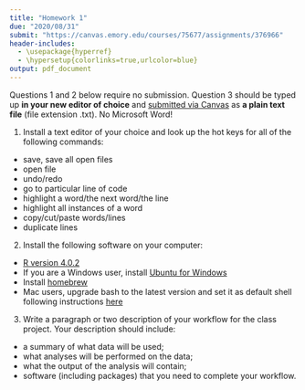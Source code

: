 ```yaml
---
title: "Homework 1"
due: "2020/08/31"
submit: "https://canvas.emory.edu/courses/75677/assignments/376966"
header-includes:
  - \usepackage{hyperref}
  - \hypersetup{colorlinks=true,urlcolor=blue}
output: pdf_document
---
```


Questions 1 and 2 below require no submission. Question 3 should be typed up __in your new editor of choice__ and [submitted via Canvas](https://canvas.emory.edu/courses/75677/assignments/376966) as __a plain text file__ (file extension .txt). No Microsoft Word!

1. Install a text editor of your choice and look up the hot keys for all of the following commands:

* save, save all open files
* open file
* undo/redo
* go to particular line of code
* highlight a word/the next word/the line
* highlight all instances of a word
* copy/cut/paste words/lines
* duplicate lines

2. Install the following software on your computer:

* [R version 4.0.2](https://cloud.r-project.org/)
* If you are a Windows user, install [Ubuntu for Windows](https://www.microsoft.com/en-us/p/ubuntu/9nblggh4msv6?activetab=pivot:overviewtab)
* Install [homebrew](https://brew.sh/)
* Mac users, upgrade bash to the latest version and set it as default shell following instructions [here](https://itnext.io/upgrading-bash-on-macos-7138bd1066ba)

3. Write a paragraph or two description of your workflow for the class project. Your description should include:

* a summary of what data will be used;
* what analyses will be performed on the data;
* what the output of the analysis will contain;
* software (including packages) that you need to complete your workflow. 
